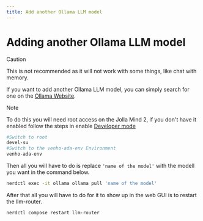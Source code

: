 ```yaml
---
title: Add another Ollama LLM model
---
```


# Adding another Ollama LLM model
>[!CAUTION]
>
>This is not recommended as it will not work with some things, like chat with memory.

If you want to add another Ollama LLM model, you can simply search for one on the [Ollama Website](https://ollama.com/search).
>[!NOTE]
>
>To do this you will need root access on the Jolla Mind 2, if you don't have it enabled follow the steps in enable [Developer mode](/developer/enableDevMode)

```bash copy
#Switch to root
devel-su
#Switch to the venho-ada-env Environment
venho-ada-env
```

Then all you will have to do is replace ```'name of the model'``` with the modell you want in the command below.
```bash copy
nerdctl exec -it ollama ollama pull 'name of the model'
```
After that all you will have to do for it to show up in the web GUI is to restart the llm-router.
```bash copy
nerdctl compose restart llm-router
```